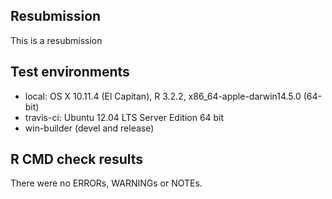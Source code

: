 ## Resubmission
This is a resubmission

## Test environments
* local: OS X 10.11.4 (El Capitan), R 3.2.2, x86_64-apple-darwin14.5.0 (64-bit)
* travis-ci: Ubuntu 12.04 LTS Server Edition 64 bit
* win-builder (devel and release)

## R CMD check results
There were no ERRORs, WARNINGs or NOTEs.
